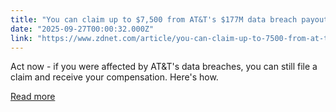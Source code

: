 ```yaml
---
title: "You can claim up to $7,500 from AT&T's $177M data breach payouts - how to qualify"
date: "2025-09-27T00:00:32.000Z"
link: "https://www.zdnet.com/article/you-can-claim-up-to-7500-from-at-ts-177m-data-breach-payouts-how-to-qualify/"
---
```


Act now - if you were affected by AT&T's data breaches, you can still file a claim and receive your compensation. Here's how.

[Read more](https://www.zdnet.com/article/you-can-claim-up-to-7500-from-at-ts-177m-data-breach-payouts-how-to-qualify/)
